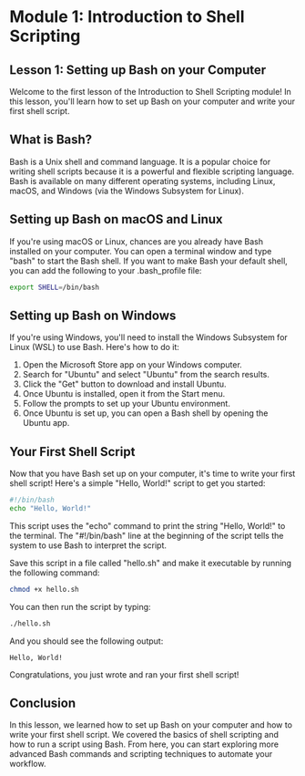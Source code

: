 # Module 1: Introduction to Shell Scripting

## Lesson 1: Setting up Bash on your Computer

Welcome to the first lesson of the Introduction to Shell Scripting module! In this lesson, you'll learn how to set up Bash on your computer and write your first shell script.

## What is Bash?

Bash is a Unix shell and command language. It is a popular choice for writing shell scripts because it is a powerful and flexible scripting language. Bash is available on many different operating systems, including Linux, macOS, and Windows (via the Windows Subsystem for Linux).

## Setting up Bash on macOS and Linux

If you're using macOS or Linux, chances are you already have Bash installed on your computer. You can open a terminal window and type "bash" to start the Bash shell. If you want to make Bash your default shell, you can add the following to your .bash_profile file:

```bash
export SHELL=/bin/bash
```

## Setting up Bash on Windows

If you're using Windows, you'll need to install the Windows Subsystem for Linux (WSL) to use Bash. Here's how to do it:

1. Open the Microsoft Store app on your Windows computer.
2. Search for "Ubuntu" and select "Ubuntu" from the search results.
3. Click the "Get" button to download and install Ubuntu.
4. Once Ubuntu is installed, open it from the Start menu.
5. Follow the prompts to set up your Ubuntu environment.
6. Once Ubuntu is set up, you can open a Bash shell by opening the Ubuntu app.

## Your First Shell Script

Now that you have Bash set up on your computer, it's time to write your first shell script! Here's a simple "Hello, World!" script to get you started:

```bash
#!/bin/bash
echo "Hello, World!"
```

This script uses the "echo" command to print the string "Hello, World!" to the terminal. The "#!/bin/bash" line at the beginning of the script tells the system to use Bash to interpret the script.

Save this script in a file called "hello.sh" and make it executable by running the following command:

```bash
chmod +x hello.sh
```

You can then run the script by typing:

```bash
./hello.sh
```

And you should see the following output:

```
Hello, World!
```

Congratulations, you just wrote and ran your first shell script!

## Conclusion

In this lesson, we learned how to set up Bash on your computer and how to write your first shell script. We covered the basics of shell scripting and how to run a script using Bash. From here, you can start exploring more advanced Bash commands and scripting techniques to automate your workflow.